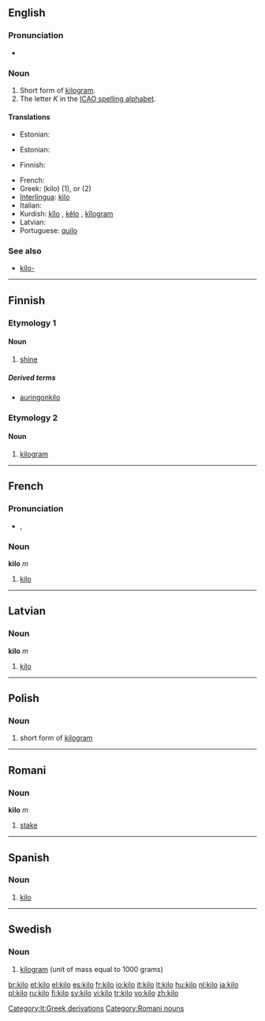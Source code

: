 ==English==

===Pronunciation===
* {{rhymes|iːləʊ}}

===Noun===
{{en-noun}}

# Short form of [[kilogram]].
# The letter ''K'' in the [[ICAO spelling alphabet]].

====Translations====
{{trans-top|short form of kilogram}}
* Estonian: {{t|et|kilo}}
{{trans-mid}}
{{trans-bottom}}
{{trans-top|the letter "K"}}
* Estonian: {{t|et|Kalle}}
{{trans-mid}}
* Finnish: {{t|fi|Kalle}}
{{trans-bottom}}

{{checktrans-top}}
* French: {{t+|fr|kilo|m}}
* Greek: {{t+|el|κιλό|n|sc=Grek}} (kilo) (1), {{t|el|κιλo-|sc=Grek}} or {{t|el|χιλιo-|sc=Grek}} (2)
* [[Interlingua]]: [[#Interlingua|kilo]]
* Italian: {{t+|it|chilo|m}}
* Kurdish: [[kîlo]] {{f}}, [[kêlo]] {{f}}, [[kîlogram]] {{f}}
* Latvian: {{t-|lv|kilo|m|xs=Latvian}}
* Portuguese: [[quilo]] {{m}}
{{trans-mid}}
{{trans-bottom}}

===See also===
* [[kilo-]]

----

==Finnish==

===Etymology 1===

====Noun====
{{fi-noun|kilo|type=valo}}

# {{rare|lang=fi}} [[shine]]

=====Derived terms=====
* [[auringonkilo]]

===Etymology 2===

====Noun====
{{fi-noun|kilo|type=valo}}

# [[kilogram]]

----

==French==

===Pronunciation===
* {{IPA|lang=fr|/ki.lɔ/}}, {{SAMPA|/ki.lO/}}

===Noun===
'''kilo''' ''m''

# [[#English|kilo]]

----

==Latvian==

===Noun===
'''kilo''' ''m''

# [[#English|kilo]]

[[Category:lt:Greek derivations]]

----

==Polish==
{{wikipedia|lang=pl}}

===Noun===
{{infl|pl|noun|g=n|+genitive; uninflected}}

# {{colloquial|lang=pl}} short form of [[kilogram#Polish|kilogram]]

----

==Romani==

===Noun===
'''kilo''' ''m''

# [[stake]]

[[Category:Romani nouns]]

----

==Spanish==

===Noun===
{{es-noun-m}}

# [[kilo]]

----

==Swedish==

===Noun===
{{infl|sv|noun}}

# [[kilogram]] (unit of mass equal to 1000 grams)

{{tbot entry|Swedish|kilogram|2008|April|sv}}

[[br:kilo]]
[[et:kilo]]
[[el:kilo]]
[[es:kilo]]
[[fr:kilo]]
[[io:kilo]]
[[it:kilo]]
[[lt:kilo]]
[[hu:kilo]]
[[nl:kilo]]
[[ja:kilo]]
[[pl:kilo]]
[[ru:kilo]]
[[fi:kilo]]
[[sv:kilo]]
[[vi:kilo]]
[[tr:kilo]]
[[vo:kilo]]
[[zh:kilo]]